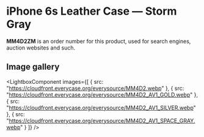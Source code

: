 
# iPhone 6s Leather Case — Storm Gray

<Callout type='info' emoji='👉🏻'>**MM4D2ZM** is an order number for this product, used for search engines, auction websites and such.</Callout>

## Image gallery

<LightboxComponent
    images={[
      {
        src: "https://cloudfront.everycase.org/everysource/MM4D2.webp"
      },
      {
        src: "https://cloudfront.everycase.org/everysource/MM4D2_AV1_GOLD.webp"
      },
      {
        src: "https://cloudfront.everycase.org/everysource/MM4D2_AV1_SILVER.webp"
      },
      {
        src: "https://cloudfront.everycase.org/everysource/MM4D2_AV1_SPACE_GRAY.webp"
      }
    ]}
  />
